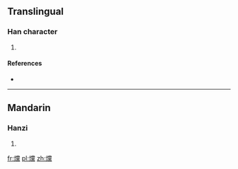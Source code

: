 ==Translingual==

===Han character===
{{Han char|rn=86|rad=火|as=20|sn=24|four=9983<sub>1</sub>|canj=火火月火 (FFBF)}}

# {{defn|Han|sort=火20}}

====References====
* {{Han ref|kx=0688.100|dkj=19631|dj=1099.270|hdz=32250.130|uh=7223|ud=29219|bh=F8B1|bd=63665}}

----

==Mandarin==

===Hanzi===
{{cmn-hanzi|pin=[[tǎng]] ([[tang3]])|wg=t'ang<sup>3</sup>}}

# {{defn|lang=cmn|sort=火20}}

[[fr:爣]]
[[pl:爣]]
[[zh:爣]]
